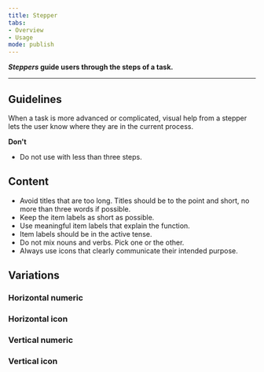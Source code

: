 ```yaml
---
title: Stepper
tabs: 
- Overview
- Usage
mode: publish
---
```



***Steppers* guide users through the steps of a task.**
<!--One to two sentences as an introduction to the component-->

***

## Guidelines
<!--List how to use it, sizes, widths, grid interactions, colour allowances -->

When a task is more advanced or complicated, visual help from a stepper lets the user know where they are in the current process. 


**Don't** 
<!--Bullet point list if needed -->

* Do not use with less than three steps. 


## Content

* Avoid titles that are too long. Titles should be to the point and short, no more than three words if possible.
* Keep the item labels as short as possible.
* Use meaningful item labels that explain the function.
* Item labels should be in the active tense.
* Do not mix nouns and verbs. Pick one or the other.
* Always use icons that clearly communicate their intended purpose.


## Variations 
<!--One ### heading per frame in Figma, explaining each component in that frame. One 'content' section per variation if needed -->


### Horizontal numeric 

<FigmaImage url="https://www.figma.com/file/0bGXR2sCwMVSDNyyzu5BXrO5/UI%E2%80%94User-Interface?node-id=3744%3A319" />


### Horizontal icon 

<FigmaImage url="https://www.figma.com/file/0bGXR2sCwMVSDNyyzu5BXrO5/UI%E2%80%94User-Interface?node-id=3744%3A318" />


### Vertical numeric 

<FigmaImage url="https://www.figma.com/file/0bGXR2sCwMVSDNyyzu5BXrO5/UI%E2%80%94User-Interface?node-id=3744%3A466" />


### Vertical icon 

<FigmaImage url="https://www.figma.com/file/0bGXR2sCwMVSDNyyzu5BXrO5/UI%E2%80%94User-Interface?node-id=3744%3A623" />

